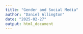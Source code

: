 ```yaml
---
title: "Gender and Social Media"
author: "Daniel Allington"
date: "2025-02-27"
output: html_document
---
```


